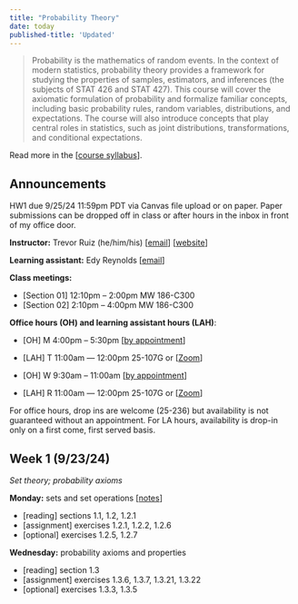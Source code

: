 ```yaml
---
title: "Probability Theory"
date: today
published-title: 'Updated'
---
```


> Probability is the mathematics of random events. In the context of modern statistics, probability theory provides a framework for studying the properties of samples, estimators, and inferences (the subjects of STAT 426 and STAT 427). This course will cover the axiomatic formulation of probability and formalize familiar concepts, including basic probability rules, random variables, distributions, and expectations. The course will also introduce concepts that play central roles in statistics, such as joint distributions, transformations, and conditional expectations.

Read more in the \[[course syllabus](syllabus.qmd)\].

::: callout-note
## Announcements

HW1 due 9/25/24 11:59pm PDT via Canvas file upload or on paper. Paper submissions can be dropped off in class or after hours in the inbox in front of my office door.

:::

**Instructor:** Trevor Ruiz (he/him/his) \[[email](mailto:truiz01@calpoly.edu)\] \[[website](https://tdruiz.com)\]

**Learning assistant:** Edy Reynolds \[[email](mailto:ereyno11@calpoly.edu)\]

**Class meetings:**

-   \[Section 01\] 12:10pm -- 2:00pm MW 186-C300
-   \[Section 02\] 2:10pm -- 4:00pm MW 186-C300

**Office hours (OH) and learning assistant hours (LAH)**:

-   \[OH\] M 4:00pm -- 5:30pm \[[by appointment](https://calendly.com/tdruiz/office-hour)\]

-   \[LAH\] T 11:00am — 12:00pm 25-107G or \[[Zoom](https://calpoly.zoom.us/meeting/tZEqdOmurTotEtGX4FobA8L6G35OPN1365v_/ics?icsToken=98tyKuGtqTgqHNeUtxGCRpwMB4jCc-7ztn5aj7d6pEvDDCJyOi-gEbEXHYJRQYuG&meetingMasterEventId=ntLzXygXQRCCVBmRoXir1g)\]

-   \[OH\] W 9:30am -- 11:00am \[[by appointment](https://calendly.com/tdruiz/office-hour)\]

-   \[LAH\] R 11:00am — 12:00pm 25-107G or \[[Zoom](https://calpoly.zoom.us/meeting/tZEqdOmurTotEtGX4FobA8L6G35OPN1365v_/ics?icsToken=98tyKuGtqTgqHNeUtxGCRpwMB4jCc-7ztn5aj7d6pEvDDCJyOi-gEbEXHYJRQYuG&meetingMasterEventId=ntLzXygXQRCCVBmRoXir1g)\]

For office hours, drop ins are welcome (25-236) but availability is not guaranteed without an appointment. For LA hours, availability is drop-in only on a first come, first served basis.

## Week 1 (9/23/24)

*Set theory; probability axioms*

**Monday:** sets and set operations \[[notes](https://drive.google.com/file/d/1BV2lw1i99VfqqXDc2fmhT0eDnRD5400r/view?usp=share_link)\]

-   \[reading\] sections 1.1, 1.2, 1.2.1
-   \[assignment\] exercises 1.2.1, 1.2.2, 1.2.6
-   \[optional\] exercises 1.2.5, 1.2.7

**Wednesday:** probability axioms and properties

-   \[reading\] section 1.3
-   \[assignment\] exercises 1.3.6, 1.3.7, 1.3.21, 1.3.22
-   \[optional\] exercises 1.3.3, 1.3.5
